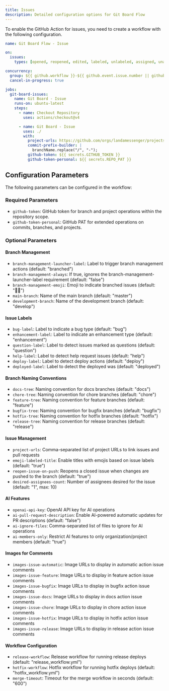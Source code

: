 ```yaml
---
title: Issues
description: Detailed configuration options for Git Board Flow
---
```


To enable the GitHub Action for issues, you need to create a workflow with the following configuration.

```yml
name: Git Board Flow - Issue

on:
  issues:
    types: [opened, reopened, edited, labeled, unlabeled, assigned, unassigned]

concurrency:
  group: ${{ github.workflow }}-${{ github.event.issue.number || github.ref }}
  cancel-in-progress: true

jobs:
  git-board-issues:
    name: Git Board - Issue
    runs-on: ubuntu-latest
    steps:
      - name: Checkout Repository
        uses: actions/checkout@v4

      - name: Git Board - Issue
        uses: ./
        with:
          project-urls: https://github.com/orgs/landamessenger/projects/2
          commit-prefix-builder: |
            branchName.replace("/", "-");
          github-token: ${{ secrets.GITHUB_TOKEN }}
          github-token-personal: ${{ secrets.REPO_PAT }}
```

## Configuration Parameters

The following parameters can be configured in the workflow:

### Required Parameters

- `github-token`: GitHub token for branch and project operations within the repository scope.
- `github-token-personal`: GitHub PAT for extended operations on commits, branches, and projects.

### Optional Parameters

#### Branch Management
- `branch-management-launcher-label`: Label to trigger branch management actions (default: "branched")
- `branch-management-always`: If true, ignores the branch-management-launcher-label requirement (default: "false")
- `branch-management-emoji`: Emoji to indicate branched issues (default: "🧑‍💻")
- `main-branch`: Name of the main branch (default: "master")
- `development-branch`: Name of the development branch (default: "develop")

#### Issue Labels
- `bug-label`: Label to indicate a bug type (default: "bug")
- `enhancement-label`: Label to indicate an enhancement type (default: "enhancement")
- `question-label`: Label to detect issues marked as questions (default: "question")
- `help-label`: Label to detect help request issues (default: "help")
- `deploy-label`: Label to detect deploy actions (default: "deploy")
- `deployed-label`: Label to detect the deployed was (default: "deployed")

#### Branch Naming Conventions
- `docs-tree`: Naming convention for docs branches (default: "docs")
- `chore-tree`: Naming convention for chore branches (default: "chore")
- `feature-tree`: Naming convention for feature branches (default: "feature")
- `bugfix-tree`: Naming convention for bugfix branches (default: "bugfix")
- `hotfix-tree`: Naming convention for hotfix branches (default: "hotfix")
- `release-tree`: Naming convention for release branches (default: "release")

#### Issue Management
- `project-urls`: Comma-separated list of project URLs to link issues and pull requests
- `emoji-labeled-title`: Enable titles with emojis based on issue labels (default: "true")
- `reopen-issue-on-push`: Reopens a closed issue when changes are pushed to the branch (default: "true")
- `desired-assignees-count`: Number of assignees desired for the issue (default: "1", max: 10)

#### AI Features
- `openai-api-key`: OpenAI API key for AI operations
- `ai-pull-request-description`: Enable AI-powered automatic updates for PR descriptions (default: "false")
- `ai-ignore-files`: Comma-separated list of files to ignore for AI operations
- `ai-members-only`: Restrict AI features to only organization/project members (default: "true")

#### Images for Comments
- `images-issue-automatic`: Image URLs to display in automatic action issue comments
- `images-issue-feature`: Image URLs to display in feature action issue comments
- `images-issue-bugfix`: Image URLs to display in bugfix action issue comments
- `images-issue-docs`: Image URLs to display in docs action issue comments
- `images-issue-chore`: Image URLs to display in chore action issue comments
- `images-issue-hotfix`: Image URLs to display in hotfix action issue comments
- `images-issue-release`: Image URLs to display in release action issue comments

#### Workflow Configuration
- `release-workflow`: Release workflow for running release deploys (default: "release_workflow.yml")
- `hotfix-workflow`: Hotfix workflow for running hotfix deploys (default: "hotfix_workflow.yml")
- `merge-timeout`: Timeout for the merge workflow in seconds (default: "600")



